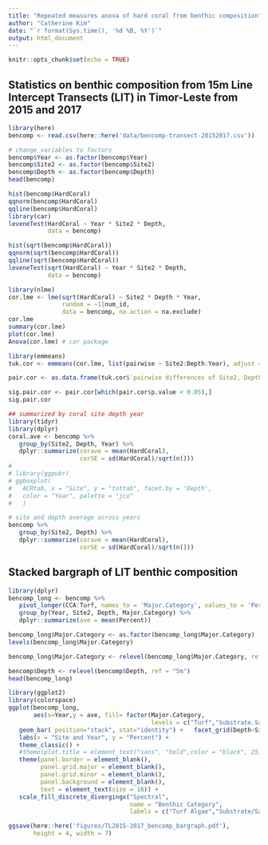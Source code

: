 ```yaml
---
title: "Repeated measures anova of hard coral from benthic composition"
author: "Catherine Kim"
date: "`r format(Sys.time(), '%d %B, %Y')`"
output: html_document
---
```


```r
knitr::opts_chunk$set(echo = TRUE)
```

## Statistics on benthic composition from 15m Line Intercept Transects (LIT) in Timor-Leste from 2015 and 2017

```r
library(here)
bencomp <- read.csv(here::here('data/bencomp-transect-20152017.csv'))

# change variables to factors
bencomp$Year <- as.factor(bencomp$Year)
bencomp$Site2 <- as.factor(bencomp$Site2)
bencomp$Depth <- as.factor(bencomp$Depth)
head(bencomp)
```

```r
hist(bencomp$HardCoral)
qqnorm(bencomp$HardCoral)
qqline(bencomp$HardCoral)
library(car)
leveneTest(HardCoral ~ Year * Site2 * Depth, 
           data = bencomp)

hist(sqrt(bencomp$HardCoral))
qqnorm(sqrt(bencomp$HardCoral))
qqline(sqrt(bencomp$HardCoral))
leveneTest(sqrt(HardCoral) ~ Year * Site2 * Depth, 
           data = bencomp)
```

```r
library(nlme)
cor.lme <- lme(sqrt(HardCoral) ~ Site2 * Depth * Year, 
               random = ~1|num_id, 
               data = bencomp, na.action = na.exclude)
cor.lme
summary(cor.lme)
plot(cor.lme)
Anova(cor.lme) # car package

library(emmeans)
tuk.cor <- emmeans(cor.lme, list(pairwise ~ Site2:Depth:Year), adjust = "tukey")

pair.cor <- as.data.frame(tuk.cor$`pairwise differences of Site2, Depth, Year`)

sig.pair.cor <- pair.cor[which(pair.cor$p.value < 0.05),]
sig.pair.cor
```

```r
## summarized by coral site depth year
library(tidyr)
library(dplyr)
coral.ave <- bencomp %>% 
   group_by(Site2, Depth, Year) %>% 
   dplyr::summarize(corave = mean(HardCoral),
                    corSE = sd(HardCoral)/sqrt(n()))
#    
# library(ggpubr) 
# ggboxplot(
#   ACRtab, x = "Site", y = "tottab", facet.by = 'Depth',
#   color = "Year", palette = "jco"
#   )

# site and depth average across years
bencomp %>% 
   group_by(Site2, Depth) %>% 
   dplyr::summarize(corave = mean(HardCoral),
                    corSE = sd(HardCoral)/sqrt(n()))
```

## Stacked bargraph of LIT benthic composition

```r
library(dplyr)
bencomp_long <- bencomp %>% 
   pivot_longer(CCA:Turf, names_to = 'Major.Category', values_to = 'Percent') %>% 
   group_by(Year, Site2, Depth, Major.Category) %>% 
   dplyr::summarize(ave = mean(Percent))
```

```r
bencomp_long$Major.Category <- as.factor(bencomp_long$Major.Category)
levels(bencomp_long$Major.Category)

bencomp_long$Major.Category <- relevel(bencomp_long$Major.Category, ref = "HardCoral")

bencomp$Depth <- relevel(bencomp$Depth, ref = "5m")
head(bencomp_long)

library(ggplot2)
library(colorspace)
ggplot(bencomp_long, 
       aes(x=Year,y = ave, fill= factor(Major.Category,
                                        levels = c("Turf","Substrate.Sand", "SoftCoral","Macroalgae", "Invert", "CCA", "HardCoral")))) + 
   geom_bar( position="stack", stat="identity") +   facet_grid(Depth~Site2,switch = "x") +
   labs(x = "Site and Year", y = "Percent") +
   theme_classic() +
   #theme(plot.title = element_text("sans", "bold",color = "black", 25)) +
   theme(panel.border = element_blank(), 
         panel.grid.major = element_blank(),
         panel.grid.minor = element_blank(),
         panel.background = element_blank(),
         text = element_text(size = 16)) +
   scale_fill_discrete_divergingx("Spectral", 
                                  name = "Benthic Category",
                                  labels = c("Turf Algae","Substrate/Sand", "Soft Coral","Macroalgae", "Invertebrates", "CCA", "Hard Coral"))

ggsave(here::here('figures/TL2015-2017_bencomp_bargraph.pdf'),
       height = 4, width = 7)

```
